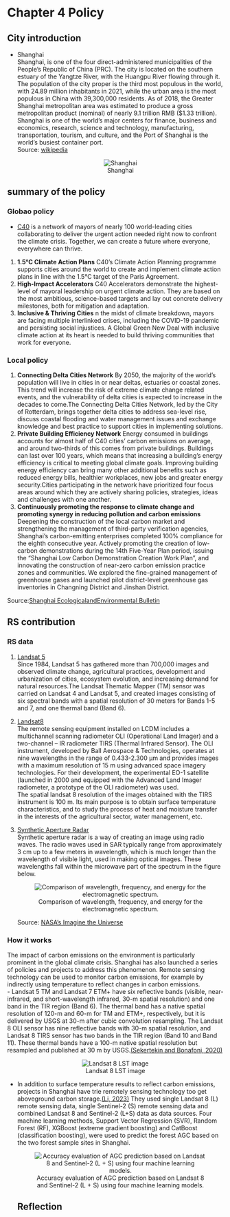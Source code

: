 # Chapter 4 Policy

## City introduction

-   Shanghai</br> Shanghai, is one of the four direct-administered municipalities of the People's Republic of China (PRC). The city is located on the southern estuary of the Yangtze River, with the Huangpu River flowing through it. The population of the city proper is the third most populous in the world, with 24.89 million inhabitants in 2021, while the urban area is the most populous in China with 39,300,000 residents. As of 2018, the Greater Shanghai metropolitan area was estimated to produce a gross metropolitan product (nominal) of nearly 9.1 trillion RMB (\$1.33 trillion). Shanghai is one of the world's major centers for finance, business and economics, research, science and technology, manufacturing, transportation, tourism, and culture, and the Port of Shanghai is the world's busiest container port.</br> Source: [wikipedia](https://en.wikipedia.org/wiki/Shanghai)

    <center>![Shanghai](image/download.jpeg)</center>

## summary of the policy

### Globao policy

-   [C40](https://www.c40.org/about-c40/) is a network of mayors of nearly 100 world-leading cities collaborating to deliver the urgent action needed right now to confront the climate crisis. Together, we can create a future where everyone, everywhere can thrive.

1.  **1.5°C Climate Action Plans** C40's Climate Action Planning programme supports cities around the world to create and implement climate action plans in line with the 1.5°C target of the Paris Agreement.</br>
2.  **High-Impact Accelerators** C40 Accelerators demonstrate the highest-level of mayoral leadership on urgent climate action. They are based on the most ambitious, science-based targets and lay out concrete delivery milestones, both for mitigation and adaptation.</br>
3.  **Inclusive & Thriving Cities** n the midst of climate breakdown, mayors are facing multiple interlinked crises, including the COVID-19 pandemic and persisting social injustices. A Global Green New Deal with inclusive climate action at its heart is needed to build thriving communities that work for everyone.</br>

### Local policy

1.  **Connecting Delta Cities Network** By 2050, the majority of the world's population will live in cities in or near deltas, estuaries or coastal zones. This trend will increase the risk of extreme climate change related events, and the vulnerability of delta cities is expected to increase in the decades to come.The Connecting Delta Cities Network, led by the City of Rotterdam, brings together delta cities to address sea-level rise, discuss coastal flooding and water management issues and exchange knowledge and best practice to support cities in implementing solutions.</br>
2.  **Private Building Efficiency Network** Energy consumed in buildings accounts for almost half of C40 cities' carbon emissions on average, and around two-thirds of this comes from private buildings. Buildings can last over 100 years, which means that increasing a building's energy efficiency is critical to meeting global climate goals. Improving building energy efficiency can bring many other additional benefits such as reduced energy bills, healthier workplaces, new jobs and greater energy security.Cities participating in the network have prioritized four focus areas around which they are actively sharing policies, strategies, ideas and challenges with one another.</br>
3.  **Continuously promoting the response to climate change and promoting synergy in reducing pollution and carbon emissions** Deepening the construction of the local carbon market and strengthening the management of third-party verification agencies, Shanghai's carbon-emitting enterprises completed 100% compliance for the eighth consecutive year. Actively promoting the creation of low-carbon demonstrations during the 14th Five-Year Plan period, issuing the "Shanghai Low Carbon Demonstration Creation Work Plan", and innovating the construction of near-zero carbon emission practice zones and communities. We explored the fine-grained management of greenhouse gases and launched pilot district-level greenhouse gas inventories in Changning District and Jinshan District.</br>

Source:[Shanghai EcologicalandEnvironmental Bulletin](https://sthj.sh.gov.cn/cmsres/f7/f7d5fae9e9df42f3bec63f34bfcbf330/71bc146ec721eba6b657a6b6a823d32e.pdf)

## RS contribution

### RS data

1.  [Landsat 5](https://eos.com/find-satellite/landsat-5-tm/)</br> Since 1984, Landsat 5 has gathered more than 700,000 images and observed climate change, agricultural practices, development and urbanization of cities, ecosystem evolution, and increasing demand for natural resources.The Landsat Thematic Mapper (TM) sensor was carried on Landsat 4 and Landsat 5, and created images consisting of six spectral bands with a spatial resolution of 30 meters for Bands 1-5 and 7, and one thermal band (Band 6).</br>

2.  [Landsat8](https://eos.com/find-satellite/landsat-8/)</br> The remote sensing equipment installed on LCDM includes a multichannel scanning radiometer OLI (Operational Land Imager) and a two-channel -- IR radiometer TIRS (Thermal Infrared Sensor). The OLI instrument, developed by Ball Aerospace & Technologies, operates at nine wavelengths in the range of 0.433-2.300 μm and provides images with a maximum resolution of 15 m using advanced space imagery technologies. For their development, the experimental EO-1 satellite (launched in 2000 and equipped with the Advanced Land Imager radiometer, a prototype of the OLI radiometer) was used.</br> The spatial landsat 8 resolution of the images obtained with the TIRS instrument is 100 m. Its main purpose is to obtain surface temperature characteristics, and to study the process of heat and moisture transfer in the interests of the agricultural sector, water management, etc.</br>

3.  [Synthetic Aperture Radar](https://www.capellaspace.com/sar-101-an-introduction-to-synthetic-aperture-radar/)</br> Synthetic aperture radar is a way of creating an image using radio waves. The radio waves used in SAR typically range from approximately 3 cm up to a few meters in wavelength, which is much longer than the wavelength of visible light, used in making optical images. These wavelengths fall within the microwave part of the spectrum in the figure below.

    <center>![Comparison of wavelength, frequency, and energy for the electromagnetic spectrum.](image/SpaceNet6-Blog_wavelength-spectrum.png)</center>

    Source: [NASA's Imagine the Universe](https://imagine.gsfc.nasa.gov/science/toolbox/emspectrum1.html)

### How it works

The impact of carbon emissions on the environment is particularly prominent in the global climate crisis. Shanghai has also launched a series of policies and projects to address this phenomenon. Remote sensing technology can be used to monitor carbon emissions, for example by indirectly using temperature to reflect changes in carbon emissions.</br> - Landsat 5 TM and Landsat 7 ETM+ have six reflective bands (visible, near-infrared, and short-wavelength infrared, 30-m spatial resolution) and one band in the TIR region (Band 6). The thermal band has a native spatial resolution of 120-m and 60-m for TM and ETM+, respectively, but it is delivered by USGS at 30-m after cubic convolution resampling. The Landsat 8 OLI sensor has nine reflective bands with 30-m spatial resolution, and Landsat 8 TIRS sensor has two bands in the TIR region (Band 10 and Band 11). These thermal bands have a 100-m native spatial resolution but resampled and published at 30 m by USGS.[(Sekertekin and Bonafoni, 2020)](https://www.proquest.com/docview/2550293025?parentSessionId=8t9%2BNVN4gRD3vp%2FYloR3petIAqkasvj0CDOFMD6UNBQ%3D&pq-origsite=primo&accountid=14511)</br>

<center>![Landsat 8 LST image](image/lst.jpg)</center>

-   In addition to surface temperature results to reflect carbon emissions, projects in Shanghai have trie remotely sensing technology too get aboveground carbon storage.[(Li, 2023)](https://www.proquest.com/docview/2761198157?parentSessionId=l2brSec2n75gN8ANicRTz%2Fx%2FDIqA5daFETveuqBxDSE%3D&pq-origsite=primo&accountid=14511) They used single Landsat 8 (L) remote sensing data, single Sentinel-2 (S) remote sensing data and combined Landsat 8 and Sentinel-2 (L+S) data as data sources. Four machine learning methods, Support Vector Regression (SVR), Random Forest (RF), XGBoost (extreme gradient boosting) and CatBoost (classification boosting), were used to predict the forest AGC based on the two forest sample sites in Shanghai.

    <center>![Accuracy evaluation of AGC prediction based on Landsat 8 and Sentinel-2 (L + S) using four machine learning models.](image/AGC.jpg)</center>

    ## Reflection
